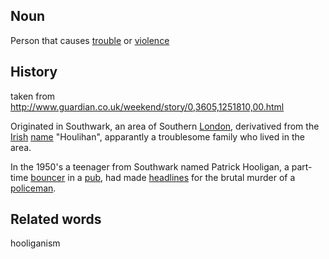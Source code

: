 ==Noun==
Person that causes [[trouble]] or [[violence]]

==History==
taken from http://www.guardian.co.uk/weekend/story/0,3605,1251810,00.html

Originated in Southwark, an area of Southern [[London]], derivatived from the [[Irish]] [[name]] "Houlihan", apparantly a troublesome family who lived in the area.

In the 1950's a teenager from Southwark named Patrick Hooligan, a part-time [[bouncer]] in a [[pub]], had made [[headline]]s for the brutal murder of a [[police]]man.

==Related words==
hooliganism